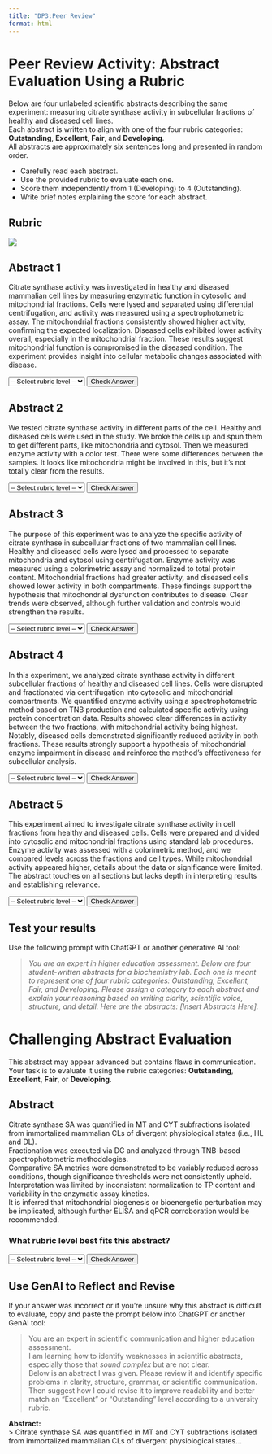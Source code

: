 ```yaml
---
title: "DP3:Peer Review"
format: html
---
```


# Peer Review Activity: Abstract Evaluation Using a Rubric

Below are four unlabeled scientific abstracts describing the same experiment: measuring citrate synthase activity in subcellular fractions of healthy and diseased cell lines.  
Each abstract is written to align with one of the four rubric categories: **Outstanding**, **Excellent**, **Fair**, and **Developing**.  
All abstracts are approximately six sentences long and presented in random order.

::: {.callout-tip title="Task Instructions"}
- Carefully read each abstract.
- Use the provided rubric to evaluate each one.
- Score them independently from 1 (Developing) to 4 (Outstanding).
- Write brief notes explaining the score for each abstract.
:::


## Rubric
![](rubric.png)

## Abstract 1

Citrate synthase activity was investigated in healthy and diseased mammalian cell lines by measuring enzymatic function in cytosolic and mitochondrial fractions.  Cells were lysed and separated using differential centrifugation, and activity was measured using a spectrophotometric assay.  The mitochondrial fractions consistently showed higher activity, confirming the expected localization.  Diseased cells exhibited lower activity overall, especially in the mitochondrial fraction. These results suggest mitochondrial function is compromised in the diseased condition.  The experiment provides insight into cellular metabolic changes associated with disease.

<select id="q1">
  <option value="">-- Select rubric level --</option>
  <option value="Outstanding">Outstanding</option>
  <option value="Excellent">Excellent</option>
  <option value="Fair">Fair</option>
  <option value="Developing">Developing</option>
</select>
<button onclick="checkAnswer('q1', 'Excellent', 'feedback1')">Check Answer</button>
<div id="feedback1" style="margin-top: 8px;"></div>

## Abstract 2

We tested citrate synthase activity in different parts of the cell. Healthy and diseased cells were used in the study. We broke the cells up and spun them to get different parts, like mitochondria and cytosol.  Then we measured enzyme activity with a color test.  There were some differences between the samples. It looks like mitochondria might be involved in this, but it's not totally clear from the results.

<select id="q2">
  <option value="">-- Select rubric level --</option>
  <option value="Outstanding">Outstanding</option>
  <option value="Excellent">Excellent</option>
  <option value="Fair">Fair</option>
  <option value="Developing">Developing</option>
</select>
<button onclick="checkAnswer('q2', 'Developing', 'feedback2')">Check Answer</button>
<div id="feedback2" style="margin-top: 8px;"></div>

## Abstract 3

The purpose of this experiment was to analyze the specific activity of citrate synthase in subcellular fractions of two mammalian cell lines.  Healthy and diseased cells were lysed and processed to separate mitochondria and cytosol using centrifugation.  Enzyme activity was measured using a colorimetric assay and normalized to total protein content.  Mitochondrial fractions had greater activity, and diseased cells showed lower activity in both compartments.  These findings support the hypothesis that mitochondrial dysfunction contributes to disease.  Clear trends were observed, although further validation and controls would strengthen the results.

<select id="q3">
  <option value="">-- Select rubric level --</option>
  <option value="Outstanding">Outstanding</option>
  <option value="Excellent">Excellent</option>
  <option value="Fair">Fair</option>
  <option value="Developing">Developing</option>
</select>
<button onclick="checkAnswer('q3', 'Outstanding', 'feedback3')">Check Answer</button>
<div id="feedback3" style="margin-top: 8px;"></div>


## Abstract 4

In this experiment, we analyzed citrate synthase activity in different subcellular fractions of healthy and diseased cell lines.  Cells were disrupted and fractionated via centrifugation into cytosolic and mitochondrial compartments.  We quantified enzyme activity using a spectrophotometric method based on TNB production and calculated specific activity using protein concentration data.  Results showed clear differences in activity between the two fractions, with mitochondrial activity being highest.  Notably, diseased cells demonstrated significantly reduced activity in both fractions.  These results strongly support a hypothesis of mitochondrial enzyme impairment in disease and reinforce the method’s effectiveness for subcellular analysis.

<select id="q4">
  <option value="">-- Select rubric level --</option>
  <option value="Outstanding">Outstanding</option>
  <option value="Excellent">Excellent</option>
  <option value="Fair">Fair</option>
  <option value="Developing">Developing</option>
</select>
<button onclick="checkAnswer('q4', 'Outstanding', 'feedback4')">Check Answer</button>
<div id="feedback4" style="margin-top: 8px;"></div>



## Abstract 5

This experiment aimed to investigate citrate synthase activity in cell fractions from healthy and diseased cells.  Cells were prepared and divided into cytosolic and mitochondrial fractions using standard lab procedures.  Enzyme activity was assessed with a colorimetric method, and we compared levels across the fractions and cell types.  While mitochondrial activity appeared higher, details about the data or significance were limited.  The abstract touches on all sections but lacks depth in interpreting results and establishing relevance.

<select id="q5">
  <option value="">-- Select rubric level --</option>
  <option value="Outstanding">Outstanding</option>
  <option value="Excellent">Excellent</option>
  <option value="Fair">Fair</option>
  <option value="Developing">Developing</option>
</select>
<button onclick="checkAnswer('q5', 'Fair', 'feedback5')">Check Answer</button>
<div id="feedback5" style="margin-top: 8px;"></div>

## Test your results

::: {.callout-note title="GenAI Prompt for Self-Assessment"}
Use the following prompt with ChatGPT or another generative AI tool:

> *You are an expert in higher education assessment. Below are four student-written abstracts for a biochemistry lab. Each one is meant to represent one of four rubric categories: Outstanding, Excellent, Fair, and Developing. Please assign a category to each abstract and explain your reasoning based on writing clarity, scientific voice, structure, and detail. Here are the abstracts: [Insert Abstracts Here].*
:::



```{=html}
<script>
  const feedback = {
    'Outstanding': "Outstanding abstracts are precise, concise, and show mastery of structure, logic, and voice.",
    'Excellent': "Excellent abstracts are clear and mostly well-structured, but may contain minor redundancy or less clarity in interpretation.",
    'Fair': "Fair abstracts are adequate but vague or overly general, with missed opportunities to emphasize interpretation or impact.",
    'Developing': "Developing abstracts use unclear or casual language, omit key elements, and lack logical flow or purpose."
  };

  function checkAnswer(selectId, correctAnswer, feedbackId) {
    const selected = document.getElementById(selectId).value;
    const feedbackBox = document.getElementById(feedbackId);
    if (selected === "") {
      feedbackBox.innerHTML = "<em>Please select an answer.</em>";
    } else if (selected === correctAnswer) {
      feedbackBox.innerHTML = "<strong style='color:green'>Correct!</strong><br>" + feedback[selected];
    } else {
      feedbackBox.innerHTML = "<strong style='color:red'>Incorrect.</strong> You selected <em>" + selected + "</em>, but this abstract better fits <strong>" + correctAnswer + "</strong>.<br>" + feedback[correctAnswer];
    }
  }
</script>
```

# Challenging Abstract Evaluation

This abstract may appear advanced but contains flaws in communication.  
Your task is to evaluate it using the rubric categories: **Outstanding**, **Excellent**, **Fair**, or **Developing**.

## Abstract

Citrate synthase SA was quantified in MT and CYT subfractions isolated from immortalized mammalian CLs of divergent physiological states (i.e., HL and DL).  
Fractionation was executed via DC and analyzed through TNB-based spectrophotometric methodologies.  
Comparative SA metrics were demonstrated to be variably reduced across conditions, though significance thresholds were not consistently upheld.  
Interpretation was limited by inconsistent normalization to TP content and variability in the enzymatic assay kinetics.  
It is inferred that mitochondrial biogenesis or bioenergetic perturbation may be implicated, although further ELISA and qPCR corroboration would be recommended.


### What rubric level best fits this abstract?

<select id="q_advanced">
  <option value="">-- Select rubric level --</option>
  <option value="Outstanding">Outstanding</option>
  <option value="Excellent">Excellent</option>
  <option value="Fair">Fair</option>
  <option value="Developing">Developing</option>
</select>
<button onclick="checkFairAnswer()">Check Answer</button>
<div id="fair_feedback" style="margin-top: 8px;"></div>

<div id="fair_explanation" style="display: none; margin-top: 20px;">
### Abstract grade explaination

| Problem Area                | What's Wrong                                                                 |
|----------------------------|------------------------------------------------------------------------------|
| Passive voice              | Obscures who did what; lacks clarity and accountability                     |
| Excessive jargon & acronyms| Uses unexplained abbreviations: SA, MT, CYT, CLs, HL/DL, DC, TP, ELISA, qPCR|
| Tense inconsistency        | Shifts from past ("was quantified") to present ("is inferred")              |
| Superficial complexity     | Complex phrasing covers weak experimental interpretation                    |
| Lack of clarity            | The results and implications are muddled or speculative                     |
</div>



## Use GenAI to Reflect and Revise

::: {.callout-important title="Required Follow-up Task"}
If your answer was incorrect or if you're unsure why this abstract is difficult to evaluate, copy and paste the prompt below into ChatGPT or another GenAI tool:

> You are an expert in scientific communication and higher education assessment.  
> I am learning how to identify weaknesses in scientific abstracts, especially those that *sound complex* but are not clear.  
> Below is an abstract I was given. Please review it and identify specific problems in clarity, structure, grammar, or scientific communication.  
> Then suggest how I could revise it to improve readability and better match an "Excellent" or "Outstanding" level according to a university rubric.  

 **Abstract:**  
> Citrate synthase SA was quantified in MT and CYT subfractions isolated from immortalized mammalian CLs of divergent physiological states...
:::



```{=html}
<script>
  function checkFairAnswer() {
    const selected = document.getElementById("q_advanced").value;
    const feedbackBox = document.getElementById("fair_feedback");
    const tableBox = document.getElementById("fair_explanation");
    if (selected === "") {
      feedbackBox.innerHTML = "<em>Please select an answer.</em>";
      tableBox.style.display = "none";
    } else if (selected === "Fair") {
      feedbackBox.innerHTML = "<strong style='color:green'>Correct!</strong>";
      tableBox.style.display = "block";
    } else {
      feedbackBox.innerHTML = "<strong style='color:red'>Incorrect.</strong> Try using the GenAI prompt below to reflect on why.";
      tableBox.style.display = "none";
    }
  }
</script>
```
